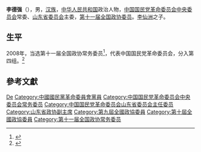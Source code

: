 '''李德强'''（{{bd|1947年||}}），男，[[汉族|汉族]]，[[中华人民共和国|中华人民共和国]]政治人物，[[中国国民党革命委员会中央委员会|中国国民党革命委员会中央委员会]]常委、[[中国国民党革命委员会山东省委员会|山东省委员会]]主委，[[第十一届全国政协委员|第十一届全国政协委员]]。[[李仙洲|李仙洲]]之子。

== 生平 ==
2008年，当选第十一届全国政协常务委员<ref>{{cite news|title=第十一届全国政协委员名单|url=http://www.indaa.com.cn/zt/2009qglh/zxzs/200903/t20090303_127573.html|accessdate=2013-04-09|newspaper=新华社北京1月25日电 中国人民政治协商会议第十一届全国委员会委员名单(共2237人，2008年1月25日政协第十届全国委员会常务委员会第二十次会议通过)|date=2008年1月25日|deadurl=yes|archiveurl=https://web.archive.org/web/20130928014403/http://www.indaa.com.cn/zt/2009qglh/zxzs/200903/t20090303_127573.html|archivedate=2013年9月28日|df=}}</ref>，代表中国国民党革命委员会，分入第四组。<ref>{{cite news|title=全国政协信息-李德强|url=http://www.cppcc.gov.cn/CMS/wylibary/showJcwyxtInfoWylibary.action?tabJcwyxt.guid=11W0001200&wytype=wjwy|accessdate=2013-04-11|newspaper=全国政协委员会|archive-date=2019-08-31|archive-url=https://web.archive.org/web/20190831204727/http://www.cppcc.gov.cn/CMS/wylibary/showJcwyxtInfoWylibary.action?tabJcwyxt.guid=11W0001200&wytype=wjwy|dead-url=no}}</ref>

== 參考文獻 ==
{{reflist}}

{{中国政治人物小作品}}
{{中国国民党革命委员会第十一届中央委员会}}

{{Authority control}}
{{DEFAULTSORT:Li李}}
[[Category:李姓|De]]
[[Category:中國國民黨革命委員會黨員|Category:中國國民黨革命委員會黨員]]
[[Category:中国国民党革命委员会中央委员会常务委员|Category:中国国民党革命委员会中央委员会常务委员]]
[[Category:中国国民党革命委员会山东省委员会主任委员|Category:中国国民党革命委员会山东省委员会主任委员]]
[[Category:山东省政协副主席|Category:山东省政协副主席]]
[[Category:第九屆全國政協委員|Category:第九屆全國政協委員]]
[[Category:第十屆全國政協委員|Category:第十屆全國政協委員]]
[[Category:第十一届全国政协常务委员|Category:第十一届全国政协常务委员]]